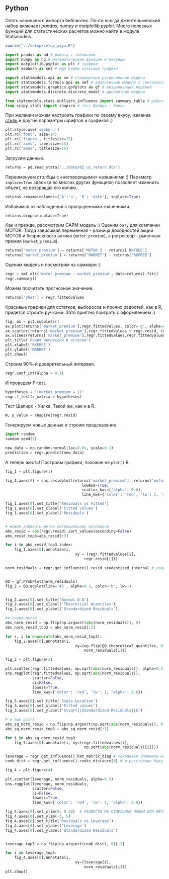 ## Python

Опять начинаем с импорта библиотек.
Почти всегда джентельменский набор включает *pandas*, *numpy* и *matplotlib.pyplot*. 
Много полезных функций для статистических расчетов можно найти в модуле Statsmodels. 


```r
source("../setup/setup_asya.R")
```


```python
import pandas as pd # работа с таблицами 
import numpy as np # математические функции и матрицы
import matplotlib.pyplot as plt # графики
import seaborn as sns # еще более классные графики

import statsmodels.api as sm # стандартные регресионные модели
import statsmodels.formula.api as smf # аналогичные модели с синтаксисом в стиле R
import statsmodels.graphics.gofplots as gf # визуализация моделей
import statsmodels.discrete.discrete_model # дискретные модели

from statsmodels.stats.outliers_influence import summary_table # работа с выбросами
from scipy.stats import shapiro # тест Шапиро – Уилка 
```

При желании можем настроить графики по своему вкусу, изменив [стиль](https://tonysyu.github.io/raw_content/matplotlib-style-gallery/gallery.html) и другие параметры шрифтов и графиков :)

```python
plt.style.use('seaborn')
plt.rc('font', size=14)
plt.rc('figure', titlesize=15)
plt.rc('axes', labelsize=15)
plt.rc('axes', titlesize=15)
```

Загрузим данные.

```python
returns = pd.read_stata('../data/02_us_return.dta')
```

Переименуем столбцы с «неговорящими» названиями :)
Параметр `inplace=True` здесь (и во многих других функциях) позволяет изменить объект, не возвращая его копию.

```python
returns.rename(columns={'A':'n', 'B': 'date'}, inplace=True)
```

Избавимся от наблюдений с пропущенными значениями. 

```python
returns.dropna(inplace=True)
```

Как и прежде, рассмотрим CAPM модель :)
Оценим `бэту` для компании MOTOR. 
Тогда зависимая переменная - разница доходностей акций MOTOR и безрискового актива (`motor_premium`), а регрессор - рыночная премия (`market_premium`).

```python
returns['motor_premium'] = returns['MOTOR'] - returns['RKFREE']
returns['market_premium'] = returns['MARKET'] - returns['RKFREE'] 
```

Оценим модель и посмотрим на саммари :)

```python
regr = smf.ols('motor_premium ~ market_premium', data=returns).fit()
regr.summary()
```

Можем посчитать прогнозное значение. 

```python
returns['yhat'] = regr.fittedvalues
```

Красивые графики для остатков, выборосов и прочих радостей, как в R, придется строить ручками. Зато приятно поиграть с оформлением :)

```python
fig, ax = plt.subplots()
ax.plot(returns['market_premium'],regr.fittedvalues, color='g', alpha=0.8)
ax.scatter(returns['market_premium'],regr.fittedvalues + regr.resid, color='g', alpha=0.8, s=40)
ax.vlines(returns['market_premium'],regr.fittedvalues,regr.fittedvalues + regr.resid, color='gray', alpha=0.5)
plt.title('Линия регрессии и остатки')
plt.xlabel('RKFREE')
plt.ylabel('MARKET')
plt.show()
```

Строим $90\%$-й доверительный интервал.

```python
regr.conf_int(alpha = 0.1)
```

И проведем F-test.

```python
hypotheses = '(market_premium = 1)'
regr.f_test(r_matrix = hypotheses)
```

Тест Шапиро - Уилка. Такой же, как и в R. 

```python
W, p_value = shapiro(regr.resid)
```


Генерируем новые данные и строим предсказание.

```python
import random
random.seed(7)

new_data = np.random.normal(loc=0.01, scale=0.1)
prediction = regr.predict(new_data)
```

А теперь жесть! Построим графики, похожие на `plot()` R.

```python
fig_1 = plt.figure(1)

fig_1.axes[0] = sns.residplot(returns['market_premium'], returns['motor_premium'],
                                  lowess=True,
                                  scatter_kws={'alpha': 0.6},
                                  line_kws={'color': 'red', 'lw': 2, 'alpha': 0.8})

fig_1.axes[0].set_title('Residuals vs Fitted')
fig_1.axes[0].set_xlabel('Fitted values')
fig_1.axes[0].set_ylabel('Residuals')


# можем добавить метки потенциальных аутлаеров
abs_resid = abs(regr.resid).sort_values(ascending=False)
abs_resid_top3=abs_resid[:3]

for i in abs_resid_top3.index:
    fig_1.axes[0].annotate(i, 
                               xy = (regr.fittedvalues[i], 
                                   regr.resid[i]))
```


```python
norm_residuals = regr.get_influence().resid_studentized_internal # сохраним стьюдентизированные остатки 


QQ = gf.ProbPlot(norm_residuals)
fig_2 = QQ.qqplot(line='45', alpha=0.5, color='b', lw=1)


fig_2.axes[0].set_title('Normal Q-Q')
fig_2.axes[0].set_xlabel('Theoretical Quantiles')
fig_2.axes[0].set_ylabel('Standardized Residuals');

#и снова метки
abs_norm_resid = np.flip(np.argsort(abs(norm_residuals)), 0)
abs_norm_resid_top3 = abs_norm_resid[:3]

for r, i in enumerate(abs_norm_resid_top3):
    fig_2.axes[0].annotate(i, 
                               xy=(np.flip(QQ.theoretical_quantiles, 0)[r],
                                   norm_residuals[i]))
```


```python
fig_3 = plt.figure(3)

plt.scatter(regr.fittedvalues, np.sqrt(abs(norm_residuals)), alpha=0.5)
sns.regplot(regr.fittedvalues, np.sqrt(abs(norm_residuals)), 
            scatter=False, 
            ci=False, 
            lowess=True,
            line_kws={'color': 'red', 'lw': 1, 'alpha': 0.6})

fig_3.axes[0].set_title('Scale-Location')
fig_3.axes[0].set_xlabel('Fitted values')
fig_3.axes[0].set_ylabel('$\sqrt{|Standardized Residuals|}$')

# и еще раз!)
abs_sq_norm_resid = np.flip(np.argsort(np.sqrt(abs(norm_residuals)), 0))
abs_sq_norm_resid_top3 = abs_sq_norm_resid[:3]

for i in abs_sq_norm_resid_top3:
    fig_3.axes[0].annotate(i, xy=(regr.fittedvalues[i], 
                                   np.sqrt(abs(norm_residuals)[i])))
```

```python
leverage = regr.get_influence().hat_matrix_diag # сохраняем элементы матрицы-шляпницы
cook_dist = regr.get_influence().cooks_distance[0] # и расстояние Кука

fig_4 = plt.figure(4)

plt.scatter(leverage, norm_residuals, alpha=0.5)
sns.regplot(leverage, norm_residuals, 
            scatter=False, 
            ci=False, 
            lowess=True,
            line_kws={'color': 'red', 'lw': 1, 'alpha': 0.8})

fig_4.axes[0].set_xlim(0, 0.20)  # РАЗВЕСТИ НА ОТДЕЛЬНЫЕ ЧАНКИ ИЛИ MESSAGE = FALSE
fig_4.axes[0].set_ylim(-3, 5)
fig_4.axes[0].set_title('Residuals vs Leverage')
fig_4.axes[0].set_xlabel('Leverage')
fig_4.axes[0].set_ylabel('Standardized Residuals')


leverage_top3 = np.flip(np.argsort(cook_dist), 0)[:3]

for i in leverage_top3:
    fig_4.axes[0].annotate(i, 
                               xy=(leverage[i], 
                                   norm_residuals[i]))
plt.show()
```
